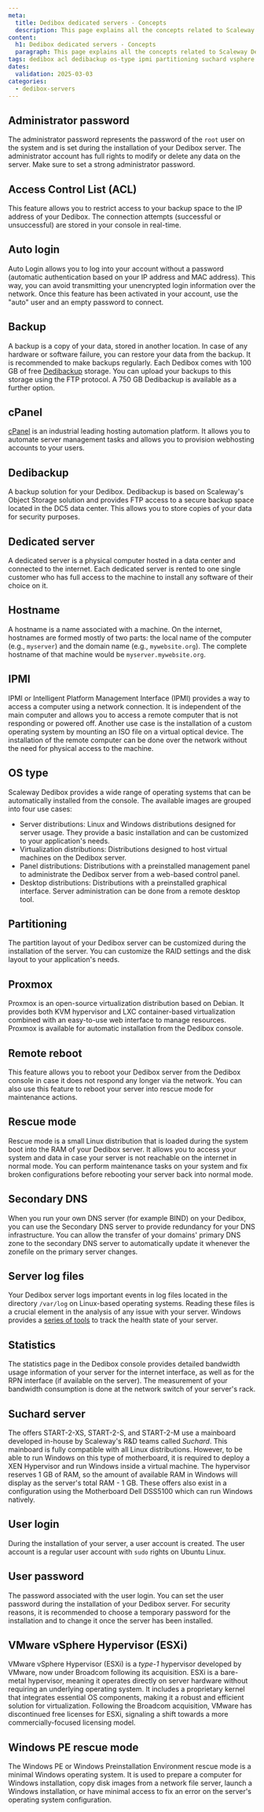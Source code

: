 ```yaml
---
meta:
  title: Dedibox dedicated servers - Concepts
  description: This page explains all the concepts related to Scaleway Dedibox dedicated servers.
content:
  h1: Dedibox dedicated servers - Concepts
  paragraph: This page explains all the concepts related to Scaleway Dedibox dedicated servers.
tags: dedibox acl dedibackup os-type ipmi partitioning suchard vsphere esxi hostname
dates:
  validation: 2025-03-03
categories:
  - dedibox-servers
---
```


## Administrator password

The administrator password represents the password of the `root` user on the system and is set during the installation of your Dedibox server. The administrator account has full rights to modify or delete any data on the server. Make sure to set a strong administrator password.

## Access Control List (ACL)

This feature allows you to restrict access to your backup space to the IP address of your Dedibox. The connection attempts (successful or unsuccessful) are stored in your console in real-time.

## Auto login

Auto Login allows you to log into your account without a password (automatic authentication based on your IP address and MAC address). This way, you can avoid transmitting your unencrypted login information over the network. Once this feature has been activated in your account, use the "auto" user and an empty password to connect.

## Backup

A backup is a copy of your data, stored in another location. In case of any hardware or software failure, you can restore your data from the backup. It is recommended to make backups regularly. Each Dedibox comes with 100 GB of free [Dedibackup](https://www.scaleway.com/en/dedibox/storage/) storage. You can upload your backups to this storage using the FTP protocol. A 750 GB Dedibackup is available as a further option.

## cPanel

[cPanel](https://cpanel.net/) is an industrial leading hosting automation platform. It allows you to automate server management tasks and allows you to provision webhosting accounts to your users.

## Dedibackup

A backup solution for your Dedibox. Dedibackup is based on Scaleway's Object Storage solution and provides FTP access to a secure backup space located in the DC5 data center. This allows you to store copies of your data for security purposes.

## Dedicated server

A dedicated server is a physical computer hosted in a data center and connected to the internet. Each dedicated server is rented to one single customer who has full access to the machine to install any software of their choice on it.

## Hostname

A hostname is a name associated with a machine. On the internet, hostnames are formed mostly of two parts: the local name of the computer (e.g., `myserver`) and the domain name (e.g., `mywebsite.org`). The complete hostname of that machine would be `myserver.mywebsite.org`.

## IPMI

IPMI or Intelligent Platform Management Interface (IPMI) provides a way to access a computer using a network connection. It is independent of the main computer and allows you to access a remote computer that is not responding or powered off. Another use case is the installation of a custom operating system by mounting an ISO file on a virtual optical device. The installation of the remote computer can be done over the network without the need for physical access to the machine.

## OS type

Scaleway Dedibox provides a wide range of operating systems that can be automatically installed from the console. The available images are grouped into four use cases:

- Server distributions: Linux and Windows distributions designed for server usage. They provide a basic installation and can be customized to your application's needs.
- Virtualization distributions: Distributions designed to host virtual machines on the Dedibox server.
- Panel distributions: Distributions with a preinstalled management panel to administrate the Dedibox server from a web-based control panel.
- Desktop distributions: Distributions with a preinstalled graphical interface. Server administration can be done from a remote desktop tool.

## Partitioning

The partition layout of your Dedibox server can be customized during the installation of the server. You can customize the RAID settings and the disk layout to your application's needs.

## Proxmox

Proxmox is an open-source virtualization distribution based on Debian. It provides both KVM hypervisor and LXC container-based virtualization combined with an easy-to-use web interface to manage resources. Proxmox is available for automatic installation from the Dedibox console.

## Remote reboot

This feature allows you to reboot your Dedibox server from the Dedibox console in case it does not respond any longer via the network. You can also use this feature to reboot your server into rescue mode for maintenance actions.

## Rescue mode

Rescue mode is a small Linux distribution that is loaded during the system boot into the RAM of your Dedibox server. It allows you to access your system and data in case your server is not reachable on the internet in normal mode. You can perform maintenance tasks on your system and fix broken configurations before rebooting your server back into normal mode.

## Secondary DNS

When you run your own DNS server (for example BIND) on your Dedibox, you can use the Secondary DNS server to provide redundancy for your DNS infrastructure. You can allow the transfer of your domains' primary DNS zone to the secondary DNS server to automatically update it whenever the zonefile on the primary server changes.

## Server log files

Your Dedibox server logs important events in log files located in the directory `/var/log` on Linux-based operating systems. Reading these files is a crucial element in the analysis of any issue with your server. Windows provides a [series of tools](https://docs.microsoft.com/en-us/troubleshoot/windows-server/system-management-components/system-management-components-overview) to track the health state of your server.

## Statistics

The statistics page in the Dedibox console provides detailed bandwidth usage information of your server for the internet interface, as well as for the RPN interface (if available on the server). The measurement of your bandwidth consumption is done at the network switch of your server's rack.

## Suchard server

The offers START-2-XS, START-2-S, and START-2-M use a mainboard developed in-house by Scaleway's R&D teams called *Suchard*. This mainboard is fully compatible with all Linux distributions. However, to be able to run Windows on this type of motherboard, it is required to deploy a XEN Hypervisor and run Windows inside a virtual machine. The hypervisor reserves 1 GB of RAM, so the amount of available RAM in Windows will display as the server's total RAM - 1 GB. These offers also exist in a configuration using the Motherboard Dell DSS5100 which can run Windows natively.

## User login

During the installation of your server, a user account is created. The user account is a regular user account with `sudo` rights on Ubuntu Linux.

## User password

The password associated with the user login. You can set the user password during the installation of your Dedibox server. For security reasons, it is recommended to choose a temporary password for the installation and to change it once the server has been installed.

## VMware vSphere Hypervisor (ESXi)

VMware vSphere Hypervisor (ESXi) is a _type-1_ hypervisor developed by VMware, now under Broadcom following its acquisition. ESXi is a bare-metal hypervisor, meaning it operates directly on server hardware without requiring an underlying operating system. It includes a proprietary kernel that integrates essential OS components, making it a robust and efficient solution for virtualization. Following the Broadcom acquisition, VMware has discontinued free licenses for ESXi, signaling a shift towards a more commercially-focused licensing model.

## Windows PE rescue mode

The Windows PE or Windows Preinstallation Environment rescue mode is a minimal Windows operating system. It is used to prepare a computer for Windows installation, copy disk images from a network file server, launch a Windows installation, or have minimal access to fix an error on the server's operating system configuration.